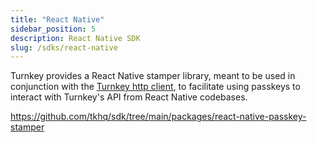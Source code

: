 ```yaml
---
title: "React Native"
sidebar_position: 5
description: React Native SDK
slug: /sdks/react-native
---
```


Turnkey provides a React Native stamper library, meant to be used in conjunction with the [Turnkey http client](/sdks/advanced/turnkey-client), to facilitate using passkeys to interact with Turnkey's API from React Native codebases.

https://github.com/tkhq/sdk/tree/main/packages/react-native-passkey-stamper
